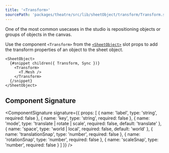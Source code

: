 ```yaml
---
title: '<Transform>'
sourcePath: 'packages/theatre/src/lib/sheetObject/transform/Transform.svelte'
---
```


One of the most common usecases in the studio is repositioning objects or groups of objects in the canvas.

Use the component `<Transform>` from the [`<SheetObject>`](./sheet-object) slot props to add the transform properties of an object to the sheet object.

```svelte
<SheetObject>
  {#snippet children({ Transform, Sync })}
    <Transform>
      <T.Mesh />
    </Transform>
  {/snippet}
</SheetObject>
```

## Component Signature

<ComponentSignature
  signature={{
    props: [
      { name: 'label', type: 'string', required: false },
      { name: 'key', type: 'string', required: false },
      { name: 'mode', type: 'translate | rotate | scale', required: false, default: 'translate' },
      { name: 'space', type: 'world | local', required: false, default: 'world' },
      { name: 'translationSnap', type: 'number', required: false },
      { name: 'rotationSnap', type: 'number', required: false },
      { name: 'scaleSnap', type: 'number', required: false }
    ]
  }}
/>
